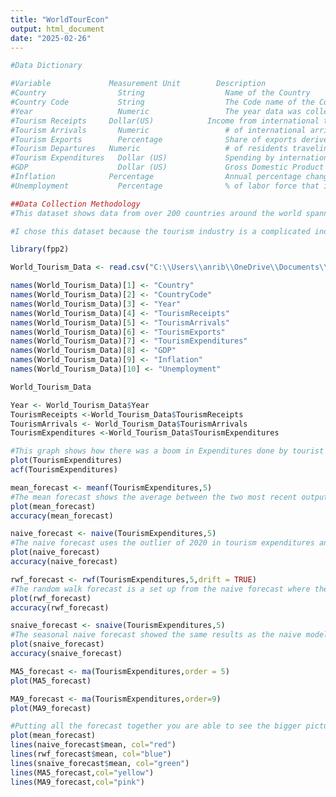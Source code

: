 ---
title: "WorldTourEcon"
output: html_document
date: "2025-02-26"
---

```{r}
#Data Dictionary

#Variable             Measurement Unit		  Description
#Country	            String	    	        Name of the Country
#Country Code	        String	    	        The Code name of the Country
#Year	                Numeric	    	        The year data was collected
#Tourism Receipts 	  Dollar(US)  	        Income from international tourism (in millions)
#Tourism Arrivals	    Numeric	            	# of international arrivals in the country
#Tourism Exports	    Percentage          	Share of exports derived from tourism receipts 
#Tourism Departures	  Numeric	            	# of residents traveling abroad
#Tourism Expenditures	Dollar (US)	        	Spending by international tourists (in thousands)
#GDP	                Dollar (US)	        	Gross Domestic Product of the country (in millions)
#Inflation	          Percentage	        	Annual percentage change in price level
#Unemployment	        Percentage	        	% of labor force that is unemployed but actively seeking work

##Data Collection Methodology
#This dataset shows data from over 200 countries around the world spanning the years 1999-2023. The data source is from the World Bank’s economic and tourism database. The data was collected and uploaded in one set, but was collected yearly by the World Bank’s database.

#I chose this dataset because the tourism industry is a complicated industry that has so many different factors that can affect it. Seeing the traveling trends and making predictions on why these trends occur throughout the years would be interesting to analyze. Understanding that all the countries in this dataset is not a standalone variable but is impacted by other countries would be cool to see which countries seem to have a strong tourism relationship. 

library(fpp2)

World_Tourism_Data <- read.csv("C:\\Users\\anrib\\OneDrive\\Documents\\WorldTourismEcon.csv",header = FALSE)

names(World_Tourism_Data)[1] <- "Country"
names(World_Tourism_Data)[2] <- "CountryCode"
names(World_Tourism_Data)[3] <- "Year"
names(World_Tourism_Data)[4] <- "TourismReceipts"
names(World_Tourism_Data)[5] <- "TourismArrivals"
names(World_Tourism_Data)[6] <- "TourismExports"
names(World_Tourism_Data)[7] <- "TourismExpenditures"
names(World_Tourism_Data)[8] <- "GDP"
names(World_Tourism_Data)[9] <- "Inflation"
names(World_Tourism_Data)[10] <- "Unemployment"

World_Tourism_Data

Year <- World_Tourism_Data$Year
TourismReceipts <-World_Tourism_Data$TourismReceipts
TourismArrivals <- World_Tourism_Data$TourismArrivals
TourismExpenditures <-World_Tourism_Data$TourismExpenditures

#This graph shows how there was a boom in Expenditures done by tourist starting 2006 where the expenditures went from 79,215,000 in 2005 to a jump to 148,511,000 in 2006. This can be explained by a greater emphasize on the tourism industry. Then there was another trend downwards as the recession took over to go back upwards until 2019. 2020 saw an unpredictable occurrence with the pandemic that resulted in the plummet to only 60,549,000.
plot(TourismExpenditures)
acf(TourismExpenditures)

mean_forecast <- meanf(TourismExpenditures,5)
#The mean forecast shows the average between the two most recent outputs which is heavily effected due to the outline in 2020. With the other plots I will be comparing using MAPE to test for accuracy. The means MAPE is 26.02 which shows this may not be the most accurate prediction for this model. However due to 2020 being an outlier the forecasts will reflect that comparison to the outlier. 
plot(mean_forecast)
accuracy(mean_forecast)

naive_forecast <- naive(TourismExpenditures,5)
#The naive forecast uses the outlier of 2020 in tourism expenditures and puts the most weight onto it to predict next years amount. In this case due to the circumstances with the pandemic this prediction would be more accurate than using the mean method. Its MAPE is 15.22 which is significantly lower than the mean MAPE.
plot(naive_forecast)
accuracy(naive_forecast)

rwf_forecast <- rwf(TourismExpenditures,5,drift = TRUE)
#The random walk forecast is a set up from the naive forecast where the predicted values are reliant on the most recent output then continues the pattern. So this forecast shows a slight decrease over time and with a MAPE of 15.21 which is similar to the naive forecast. 
plot(rwf_forecast)
accuracy(rwf_forecast)

snaive_forecast <- snaive(TourismExpenditures,5)
#The seasonal naive forecast showed the same results as the naive model with the same MAPE of 15.22.
plot(snaive_forecast)
accuracy(snaive_forecast)

MA5_forecast <- ma(TourismExpenditures,order = 5)
plot(MA5_forecast)

MA9_forecast <- ma(TourismExpenditures,order=9)
plot(MA9_forecast)

#Putting all the forecast together you are able to see the bigger picture in the forecast and how they differ. Within this database using the moving averages would be the best way to try to smooth the data to see what pattern the data can show. But when comparing the MAPE it looks like the naive forecast are the choice for this database that will result in a lower % chance error.
plot(mean_forecast)
lines(naive_forecast$mean, col="red")
lines(rwf_forecast$mean, col="blue")
lines(snaive_forecast$mean, col="green")
lines(MA5_forecast,col="yellow")
lines(MA9_forecast,col="pink")

```

